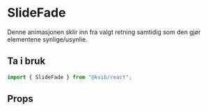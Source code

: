 
<Meta of={SlideFadeStories} />

# SlideFade

Denne animasjonen sklir inn fra valgt retning samtidig som den gjør elementene synlige/usynlie.

## Ta i bruk

```jsx
import { SlideFade } from "@kvib/react";
```

## Props

<Canvas of={SlideFadeStories.SlideFade} />
<Controls of={SlideFadeStories.SlideFade} />
